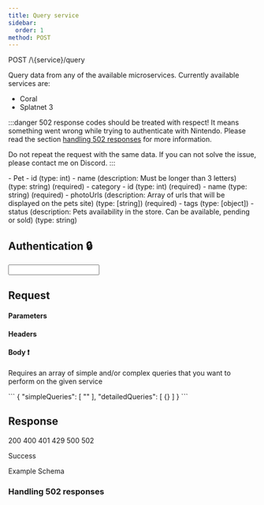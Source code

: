 ```yaml
---
title: Query service
sidebar:
  order: 1
method: POST
---
```


<ImportHandler/>

<div class="api-route">
  <span class="api-route-badge POST">POST</span>
  <span class="api-route-text">/\{service}/query</span>
</div>

Query data from any of the available microservices. Currently available services are:

* Coral
* Splatnet 3

:::danger
502 response codes should be treated with respect! It means something went wrong while trying to authenticate with Nintendo.
Please read the section [handling 502 responses](#handling-502-responses) for more information.

Do not repeat the request with the same data. If you can not solve the issue, please contact me on Discord.
:::

<Tree>
  - Pet
    - id (type: int)
    - name (description: Must be longer than 3 letters) (type: string) (required)
    - category
      - id (type: int) (required)
      - name (type: string) (required)
    - photoUrls (description: Array of urls that will be displayed on the pets site) (type: [string]) (required)
    - tags (type: [object])
    - status (description: Pets availability in the store. Can be available, pending or sold) (type: string)
</Tree>

## Authentication 🔒

<Input valueName="HTTP Bearer" valueType="string" required inputType="text" exampleValue="sessiontoken" valueDescription="Uses the sessiontoken generate from the generate token endpoint"/>

## Request

#### Parameters

<sl-input id="parameter_service" size="small" label="Service ❗" help-text="Name of the service you want to query" placeholder="splatnet3"></sl-input>

#### Headers

<sl-input id="header_X-Agent" size="small" label="X-Agent ❗" help-text="Name of your application or contact information" placeholder="docs/v1.0.0"></sl-input>
<sl-input id="header_X-Language" size="small" label="X-Language" help-text="Language for the query results (unused)" placeholder="en-US"></sl-input>

#### Body ❗

Requires an array of simple and/or complex queries that you want to perform on the given service

<EditableCode language="json" id="request-body">
      ```
      {
        "simpleQueries": [
          ""
        ],
        "detailedQueries": [
          {}
        ]
      }
      ```
</ EditableCode>

<ApiTester url="/service/query" />

## Response

<sl-radio-group name="responses" value="1" size="small">
  <sl-radio-button value="1">200</sl-radio-button>
  <sl-radio-button value="2">400</sl-radio-button>
  <sl-radio-button value="3">401</sl-radio-button>
  <sl-radio-button value="4">429</sl-radio-button>
  <sl-radio-button value="5">500</sl-radio-button>
  <sl-radio-button value="6">502</sl-radio-button>
</sl-radio-group>

Success

<sl-tab-group>
  <sl-tab slot="nav" panel="example">Example</sl-tab>
  <sl-tab slot="nav" panel="schema">Schema</sl-tab>
</ sl-tab-group>

### Handling 502 responses